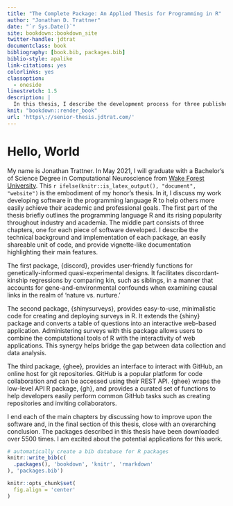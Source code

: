 ```yaml
--- 
title: "The Complete Package: An Applied Thesis for Programming in R"
author: "Jonathan D. Trattner"
date: "`r Sys.Date()`"
site: bookdown::bookdown_site
twitter-handle: jdtrat
documentclass: book
bibliography: [book.bib, packages.bib]
biblio-style: apalike
link-citations: yes
colorlinks: yes
classoption:
  - oneside
linestretch: 1.5
description: |
  In this thesis, I describe the development process for three published R packages. Although each package was developed individually, they are united with the purpose of helping others more easily achieve their academic and professional goals with R. I cover the technical background and implementation of each package and provide vignettes highlighting their main features.
knit: "bookdown::render_book"
url: 'https\://senior-thesis.jdtrat.com/'
---
```


# Hello, World {-}

My name is Jonathan Trattner. In May 2021, I will graduate with a Bachelor's of Science Degree in Computational Neuroscience from [Wake Forest University](https://wfu.edu). This `r ifelse(knitr::is_latex_output(), "document", "website")` is the embodiment of my honor's thesis. In it, I discuss my work developing software in the programming language R to help others more easily achieve their academic and professional goals. The first part of the thesis briefly outlines the programming language R and its rising popularity throughout industry and academia. The middle part consists of three chapters, one for each piece of software developed. I describe the technical background and implementation of each package, an easily shareable unit of code, and provide vignette-like documentation highlighting their main features.
  
  The first package, {discord}, provides user-friendly functions for genetically-informed quasi-experimental designs. It facilitates discordant-kinship regressions by comparing kin, such as siblings, in a manner that accounts for gene-and-environmental confounds when examining causal links in the realm of ‘nature vs. nurture.’
  
  The second package, {shinysurveys}, provides easy-to-use, minimalistic code for creating and deploying surveys in R. It extends the {shiny} package and converts a table of questions into an interactive web-based application. Administering surveys with this package allows users to combine the computational tools of R with the interactivity of web applications. This synergy helps bridge the gap between data collection and data analysis. 
  
  The third package, {ghee}, provides an interface to interact with GitHub, an online host for git repositories. GitHub is a popular platform for code collaboration and can be accessed using their REST API. {ghee} wraps the low-level API R package, {gh}, and provides a curated set of functions to help developers easily perform common GitHub tasks such as creating repositories and inviting collaborators.
  
  I end each of the main chapters by discussing how to improve upon the software and, in the final section of this thesis, close with an overarching conclusion. The packages described in this thesis have been downloaded over 5500 times. I am excited about the potential applications for this work.

```r
# automatically create a bib database for R packages
knitr::write_bib(c(
  .packages(), 'bookdown', 'knitr', 'rmarkdown'
), 'packages.bib')

knitr::opts_chunk$set(
  fig.align = 'center'
)
```
